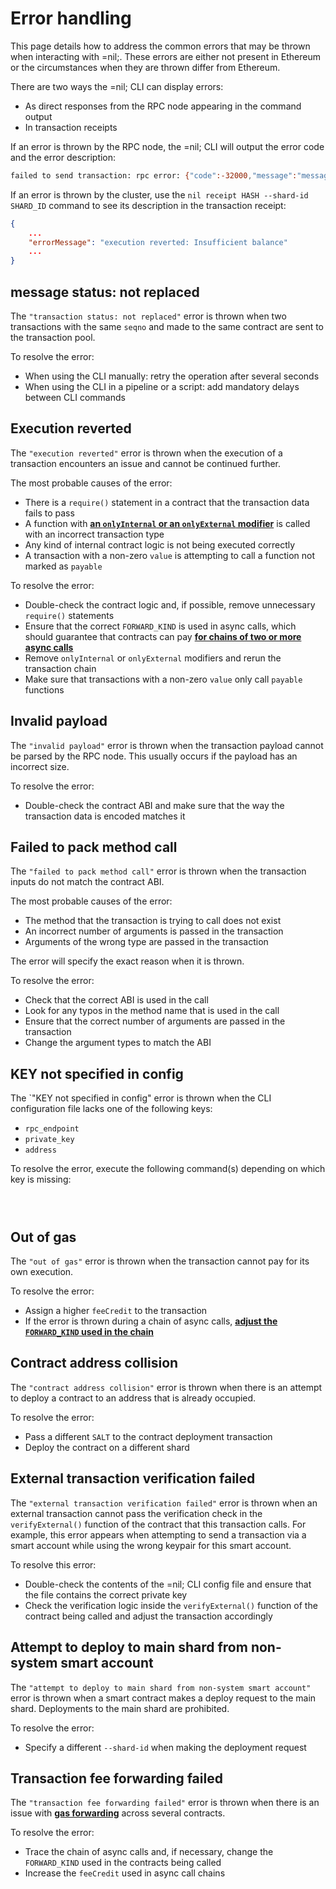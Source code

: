 # Error handling

This page details how to address the common errors that may be thrown when interacting with =nil;. These errors are either not present in Ethereum or the circumstances when they are thrown differ from Ethereum.

There are two ways the =nil; CLI can display errors:

* As direct responses from the RPC node appearing in the command output
* In transaction receipts

If an error is thrown by the RPC node, the =nil; CLI will output the error code and the error description:

```bash
failed to send transaction: rpc error: {"code":-32000,"message":"message status: not replaced"} 
```

If an error is thrown by the cluster, use the `nil receipt HASH --shard-id SHARD_ID` command to see its description in the transaction receipt:

```json
{
    ...
    "errorMessage": "execution reverted: Insufficient balance"
    ...
}
```

## message status: not replaced

The `"transaction status: not replaced"` error is thrown when two transactions with the same `seqno` and made to the same contract are sent to the transaction pool.

To resolve the error:

* When using the CLI manually: retry the operation after several seconds
* When using the CLI in a pipeline or a script: add mandatory delays between CLI commands

## Execution reverted

The `"execution reverted"` error is thrown when the execution of a transaction encounters an issue and cannot be continued further.

The most probable causes of the error:

* There is a `require()` statement in a contract that the transaction data fails to pass
* A function with [**an `onlyInternal` or an `onlyExternal` modifier**](tools/sol-library/func-modifiers.mdx) is called with an incorrect transaction type
* Any kind of internal contract logic is not being executed correctly
* A transaction with a non-zero `value` is attempting to call a function not marked as `payable`

To resolve the error:

* Double-check the contract logic and, if possible, remove unnecessary `require()` statements
* Ensure that the correct `FORWARD_KIND` is used in async calls, which should guarantee that contracts can pay [**for chains of two or more async calls**](getting-started/essentials/gas-and-value.mdx)
* Remove `onlyInternal` or `onlyExternal` modifiers and rerun the transaction chain
* Make sure that transactions with a non-zero `value` only call `payable` functions

## Invalid payload

The `"invalid payload"` error is thrown when the transaction payload cannot be parsed by the RPC node. This usually occurs if the payload has an incorrect size.

To resolve the error:

* Double-check the contract ABI and make sure that the way the transaction data is encoded matches it

## Failed to pack method call

The `"failed to pack method call"` error is thrown when the transaction inputs do not match the contract ABI. 

The most probable causes of the error:

* The method that the transaction is trying to call does not exist
* An incorrect number of arguments is passed in the transaction
* Arguments of the wrong type are passed in the transaction

The error will specify the exact reason when it is thrown.

To resolve the error:

* Check that the correct ABI is used in the call
* Look for any typos in the method name that is used in the call
* Ensure that the correct number of arguments are passed in the transaction
* Change the argument types to match the ABI

## KEY not specified in config

The `"KEY not specified in config" error is thrown when the CLI configuration file lacks one of the following keys:

* `rpc_endpoint`
* `private_key`
* `address`

To resolve the error, execute the following command(s) depending on which key is missing:

```bash file=../../../tests/commands.mjs start=startKeygen end=endKeygen
```

```bash file=../../../tests/commands.mjs start=startSmartAccount end=endSmartAccount
```

```bash file=../../../tests/commands.mjs start=startEndpoint end=endEndpoint
```

## Out of gas

The `"out of gas"` error is thrown when the transaction cannot pay for its own execution.

To resolve the error:

* Assign a higher `feeCredit` to the transaction
* If the error is thrown during a chain of async calls, [**adjust the `FORWARD_KIND` used in the chain**](getting-started/essentials/gas-and-value.mdx)

## Contract address collision

The `"contract address collision"` error is thrown when there is an attempt to deploy a contract to an address that is already occupied.

To resolve the error:

* Pass a different `SALT` to the contract deployment transaction
* Deploy the contract on a different shard

## External transaction verification failed

The `"external transaction verification failed"` error is thrown when an external transaction cannot pass the verification check in the `verifyExternal()` function of the contract that this transaction calls. For example, this error appears when attempting to send a transaction via a smart account while using the wrong keypair for this smart account.

To resolve this error:

* Double-check the contents of the =nil; CLI config file and ensure that the file contains the correct private key
* Check the verification logic inside the `verifyExternal()` function of the contract being called and adjust the transaction accordingly

## Attempt to deploy to main shard from non-system smart account

The `"attempt to deploy to main shard from non-system smart account"` error is thrown when a smart contract makes a deploy request to the main shard. Deployments to the main shard are prohibited.

To resolve the error:

* Specify a different `--shard-id` when making the deployment request

## Transaction fee forwarding failed

The `"transaction fee forwarding failed"` error is thrown when there is an issue with [**gas forwarding**](getting-started/essentials/gas-and-value.mdx) across several contracts.

To resolve the error:

* Trace the chain of async calls and, if necessary, change the `FORWARD_KIND` used in the contracts being called
* Increase the `feeCredit` used in async call chains
